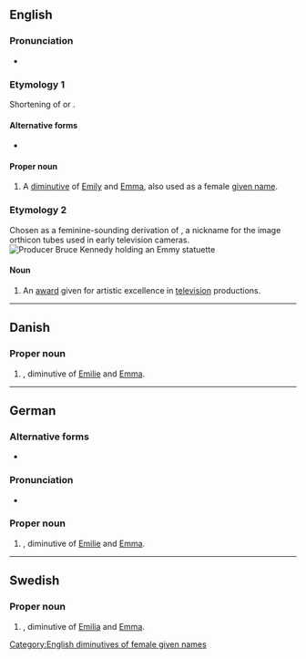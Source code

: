 {{also|emmy}}
==English==

===Pronunciation===
* {{rhymes|en|ɛmi}}

===Etymology 1===
Shortening of {{m|en|Emily}} or {{m|en|Emma}}.

====Alternative forms====
* {{l|en|Emmie}}

====Proper noun====
{{en-proper noun|Emmys}}

# A [[diminutive]] of [[Emily]] and [[Emma]], also used as a female [[given name]].

===Etymology 2===
{{wikipedia|Emmy Award}}
Chosen as a feminine-sounding derivation of {{m|en|immy}}, a nickname for the image orthicon tubes used in early television cameras.
[[Image:Bruce Kennedy.jpg|thumb|Producer Bruce Kennedy holding an Emmy statuette]]

====Noun====
{{en-noun|s}}<!--plural is Emmys NOT Emmies-->

# An [[award]] given for artistic excellence in [[television]] productions.

[[Category:English diminutives of female given names]]

----

==Danish==

===Proper noun===
{{head|da|proper noun}}

# {{given name|da|female}}, diminutive of [[Emilie]] and [[Emma]].

----

==German==

===Alternative forms===
* {{l|de|Emmi}}

===Pronunciation===
* {{audio|de|De-Emmy.ogg|Audio}}

===Proper noun===
{{de-proper noun|f}}

# {{given name|de|female}}, diminutive of [[Emilie]] and [[Emma]].

----

==Swedish==

===Proper noun===
{{sv-proper noun|c}}

# {{given name|sv|female}}, diminutive of [[Emilia]] and [[Emma]].